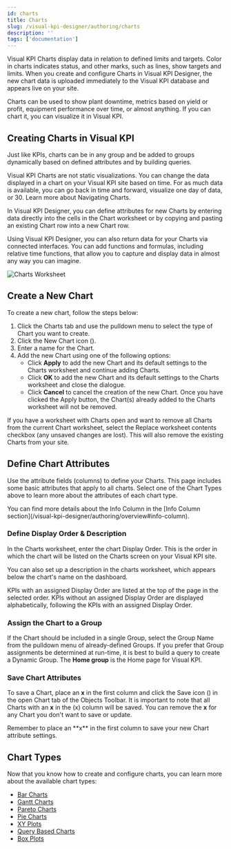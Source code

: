 ```yaml
---
id: charts
title: Charts
slug: /visual-kpi-designer/authoring/charts
description: ''
tags: ['documentation']
---
```



Visual KPI Charts display data in relation to defined limits and targets. Color in charts indicates status, and other marks, such as lines, show targets and limits. When you create and configure Charts in Visual KPI Designer, the new chart data is uploaded immediately to the Visual KPI database and appears live on your site.

Charts can be used to show plant downtime, metrics based on yield or profit, equipment performance over time, or almost anything. If you can chart it, you can visualize it in Visual KPI.

## Creating Charts in Visual KPI

Just like KPIs, charts can be in any group and be added to groups dynamically based on defined attributes and by building queries.

Visual KPI Charts are not static visualizations. You can change the data displayed in a chart on your Visual KPI site based on time. For as much data is available, you can go back in time and forward, visualize one day of data, or 30. Learn more about Navigating Charts.

In Visual KPI Designer, you can define attributes for new Charts by entering data directly into the cells in the Chart worksheet or by copying and pasting an existing Chart row into a new Chart row.

Using Visual KPI Designer, you can also return data for your Charts via connected interfaces. You can add functions and formulas, including relative time functions, that allow you to capture and display data in almost any way you can imagine.

<Image
  src="media/designer/authoring/charts/charts-worksheet.png"
  alt="Charts Worksheet"
/>

## Create a New Chart

To create a new chart, follow the steps below:

1. Click the Charts tab and use the pulldown menu to select the type of Chart you want to create.
2. Click the New Chart icon (<PngFont name='new28' />).
3. Enter a name for the Chart.
4. Add the new Chart using one of the following options:
   - Click **Apply** to add the new Chart and its default settings to the Charts worksheet and continue adding Charts.
   - Click **OK** to add the new Chart and its default settings to the Charts worksheet and close the dialogue.
   - Click **Cancel** to cancel the creation of the new Chart. Once you have clicked the Apply button, the Chart(s) already added to the Charts worksheet will not be removed.

<Callout title="Working with Charts">
If you have a worksheet with Charts open and want to remove all Charts from the current Chart worksheet, select the Replace worksheet contents checkbox (any unsaved changes are lost). This will also remove the existing Charts from your site.
</Callout>

## Define Chart Attributes

Use the attribute fields (columns) to define your Charts. This page includes some basic attributes that apply to all charts. Select one of the Chart Types above to learn more about the attributes of each chart type.

<Callout type="tip" title="Info Column">
You can find more details about the Info Column in the [Info Column section](/visual-kpi-designer/authoring/overview#info-column).
</Callout>

### Define Display Order & Description

In the Charts worksheet, enter the chart Display Order. This is the order in which the chart will be listed on the Charts screen on your Visual KPI site.

You can also set up a description in the charts worksheet, which appears below the chart's name on the dashboard.

KPIs with an assigned Display Order are listed at the top of the page in the selected order. KPIs without an assigned Display Order are displayed alphabetically, following the KPIs with an assigned Display Order.

### Assign the Chart to a Group

If the Chart should be included in a single Group, select the Group Name from the pulldown menu of already-defined Groups. If you prefer that Group assignments be determined at run-time, it is best to build a query to create a Dynamic Group. The **Home group** is the Home page for Visual KPI.

### Save Chart Attributes

To save a Chart, place an **x** in the first column and click the Save icon (<PngFont name='save28' />) in the open Chart tab of the Objects Toolbar. It is important to note that all Charts with an **x** in the (x) column will be saved. You can remove the **x** for any Chart you don't want to save or update.

<Callout type="note" title="Save your information">
Remember to place an **x** in the first column to save your new Chart attribute settings.
</Callout>

## Chart Types

Now that you know how to create and configure charts, you can learn more about the available chart types:

- [Bar Charts](/visual-kpi-designer/authoring/charts/bar-chart)
- [Gantt Charts](/visual-kpi-designer/authoring/charts/gantt-chart)
- [Pareto Charts](/visual-kpi-designer/authoring/charts/pareto-chart)
- [Pie Charts](/visual-kpi-designer/authoring/charts/pie-chart)
- [XY Plots](/visual-kpi-designer/authoring/charts/xy-plots)
- [Query Based Charts](/visual-kpi-designer/authoring/charts/query-based-chart)
- [Box Plots](/visual-kpi-designer/authoring/charts/box-plots)